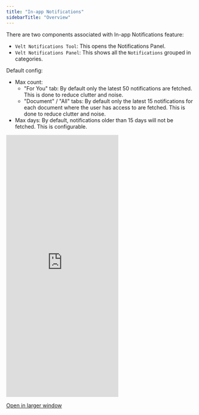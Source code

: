 ```yaml
---
title: "In-app Notifications"
sidebarTitle: "Overview"
---
```


There are two components associated with In-app Notifications feature:
- `Velt Notifications Tool`: This opens the Notifications Panel.
- `Velt Notifications Panel`: This shows all the `Notifications` grouped in categories.

Default config:
- Max count:
  - "For You" tab: By default only the latest 50 notifications are fetched. This is done to reduce clutter and noise.
  - "Document" / "All" tabs: By default only the latest 15 notifications for each document where the user has access to are fetched. This is done to reduce clutter and noise.
- Max days: By default, notifications older than 15 days will not be fetched. This is configurable.

<Frame>
<iframe
      src="https://landing-page-demo-velt.vercel.app/?feature=notifications"
      allow="camera; microphone"
      scrolling="no"
      frameBorder="0"
      className="w-full"
      height="700px"
    ></iframe>
</Frame>

[Open in larger window](https://landing-page-demo-velt.vercel.app/?feature=notifications)
